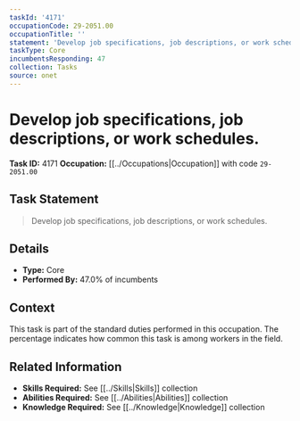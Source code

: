 ```yaml
---
taskId: '4171'
occupationCode: 29-2051.00
occupationTitle: ''
statement: 'Develop job specifications, job descriptions, or work schedules.'
taskType: Core
incumbentsResponding: 47
collection: Tasks
source: onet
---
```

# Develop job specifications, job descriptions, or work schedules.

**Task ID:** 4171
**Occupation:** [[../Occupations|Occupation]] with code `29-2051.00`

## Task Statement

> Develop job specifications, job descriptions, or work schedules.

## Details

- **Type:** Core
- **Performed By:** 47.0% of incumbents

## Context

This task is part of the standard duties performed in this occupation. The percentage indicates how common this task is among workers in the field.

## Related Information

- **Skills Required:** See [[../Skills|Skills]] collection
- **Abilities Required:** See [[../Abilities|Abilities]] collection
- **Knowledge Required:** See [[../Knowledge|Knowledge]] collection
